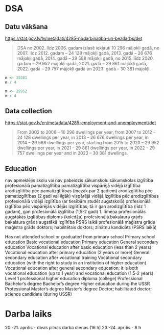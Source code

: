 # DSA

## Datu vākšana

<https://stat.gov.lv/lv/metadati/4285-nodarbinatiba-un-bezdarbs/det>

> DSA no 2002. līdz 2006. gadam izlasē iekļauti 10 296 mājokļi gadā, no 2007. līdz 2012. gadam – 24 128 mājokļi gadā, 2013. gadā – 26 676 mājokļi gadā, 2014. gadā – 29 588 mājokļi gadā, no 2015. līdz 2020. gadam – 29 952 mājokļi gadā, 2021. gadā – 29 861 mājokļi gadā, 2022. gadā – 29 757 mājokļi gadā un 2023. gadā – 30 381 mājokļi.

``` r
n <- 30381
n / 4

m <- 29952
m / 4
```


## Data collection

<https://stat.gov.lv/en/metadata/4285-employment-and-unemployment/det>

> From 2002 to 2006 – 10 296 dwellings per year, from 2007 to 2012 – 24 128 dwellings per year, in 2013 – 26 676 dwellings per year, in 2014 – 29 588 dwellings per year, starting from 2015 to 2020 – 29 952 dwellings per year, in 2021 – 29 861 dwellings per year,  in 2022 – 29 757 dwellings per year and in 2023 – 30 381 dwellings.


## Education

nav apmeklējis skolu vai nav pabeidzis sākumskolu
sākumskolas izglītība
profesionālā pamatizglītība
pamatizglītība
vispārējā vidējā izglītība
arodizglītība pēc pamatizglītības (mazāk par 2 gadiem)
arodizglītība pēc pamatizglītības (2 gadi vai ilgāk)
vispārējā vidējā izglītība pēc arodizglītības
profesionālā vidējā izglītība (ar tiesībām studēt augstskolā)
profesionālā izglītība pēc vispārējās vidējās izglītības; tā ir gan arodizglītība (līdz 1 gadam), gan profesionālā izglītība (1,5-2 gadi)
1. līmeņa profesionālās augstākās izglītības diploms (koledža)
profesionālā bakalaura grāds
bakalaura grāds
augstākā izglītība PSRS laikā
profesionālā maģistra grāds
maģistra grāds
doktors; habilitētais doktors; zinātņu kandidāts (PSRS laikā)

Has not attended school or graduated from primary school
Primary school education
Basic vocational education
Primary education
General secondary education
Vocational education after basic education (less than 2 years)
Vocational education after primary education (2 years or more)
General secondary education after vocational training
Vocational secondary education (with the right to study in an institution of higher education)
Vocational education after general secondary education; it is both vocational education (up to 1 year) and vocational education (1.5-2 years)
Level 1 professional higher education diploma (college)
Professional Bachelor's degree
Bachelor's degree
Higher education during the USSR
Professional Master's degree
Master's degree
Doctor; habilitated doctor; science candidate (during USSR)




# Darba laiks

20.-21. aprīlis - divas pilnas darba dienas (16 h)
23.-24. aprīlis - 8 h
